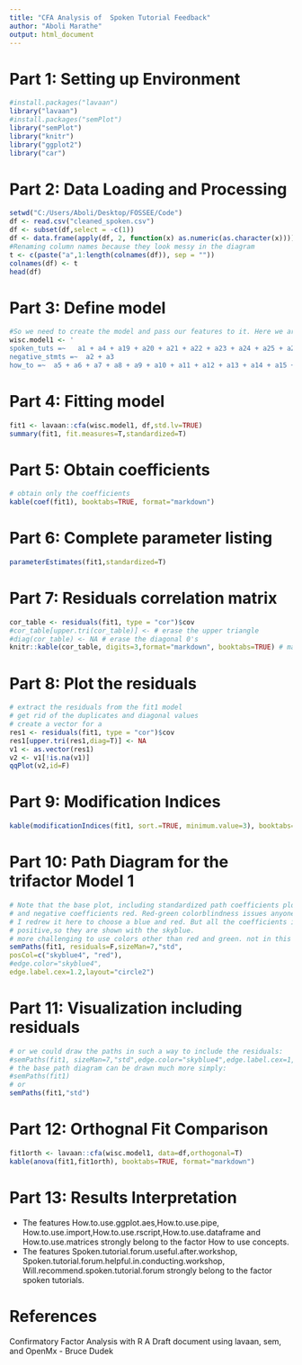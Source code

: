 ---
title: "CFA Analysis of  Spoken Tutorial Feedback"
author: "Aboli Marathe"
output: html_document
---

# Part 1: Setting up Environment
```{r echo=TRUE, message=FALSE, warning=FALSE}

#install.packages("lavaan")
library("lavaan")
#install.packages("semPlot")
library("semPlot")
library("knitr")
library("ggplot2")
library("car")
```

# Part 2: Data Loading and Processing
```{r echo=TRUE, message=FALSE, warning=FALSE}
setwd("C:/Users/Aboli/Desktop/FOSSEE/Code")
df <- read.csv("cleaned_spoken.csv")
df <- subset(df,select = -c(1))
df <- data.frame(apply(df, 2, function(x) as.numeric(as.character(x))))
#Renaming column names because they look messy in the diagram
t <- c(paste("a",1:length(colnames(df)), sep = ""))
colnames(df) <- t
head(df)
```

# Part 3: Define  model
```{r echo=TRUE, message=FALSE, warning=FALSE}
#So we need to create the model and pass our features to it. Here we are fitting it to a simple structure using our general knowledge. 
wisc.model1 <- '
spoken_tuts =~   a1 + a4 + a19 + a20 + a21 + a22 + a23 + a24 + a25 + a26 + a27 + a28 + a29
negative_stmts =~  a2 + a3
how_to =~  a5 + a6 + a7 + a8 + a9 + a10 + a11 + a12 + a13 + a14 + a15 + a16 + a17 + a18'
```

# Part 4: Fitting model
```{r echo=TRUE, message=FALSE, warning=FALSE}
fit1 <- lavaan::cfa(wisc.model1, df,std.lv=TRUE)
summary(fit1, fit.measures=T,standardized=T)
```

# Part 5: Obtain coefficients
```{r echo=TRUE, message=FALSE, warning=FALSE}
# obtain only the coefficients
kable(coef(fit1), booktabs=TRUE, format="markdown")

```

# Part 6: Complete parameter listing
```{r echo=TRUE, message=FALSE, warning=FALSE}
parameterEstimates(fit1,standardized=T)

```



# Part 7: Residuals correlation matrix
```{r echo=TRUE, message=FALSE, warning=FALSE}
cor_table <- residuals(fit1, type = "cor")$cov
#cor_table[upper.tri(cor_table)] <- # erase the upper triangle
#diag(cor_table) <- NA # erase the diagonal 0's
knitr::kable(cor_table, digits=3,format="markdown", booktabs=TRUE) # makes a nice table and rounds ever
```

# Part 8: Plot the residuals
```{r echo=TRUE, message=FALSE, warning=FALSE}
# extract the residuals from the fit1 model
# get rid of the duplicates and diagonal values
# create a vector for a
res1 <- residuals(fit1, type = "cor")$cov
res1[upper.tri(res1,diag=T)] <- NA
v1 <- as.vector(res1)
v2 <- v1[!is.na(v1)]
qqPlot(v2,id=F)
```

# Part 9: Modification Indices
```{r echo=TRUE, message=FALSE, warning=FALSE}
kable(modificationIndices(fit1, sort.=TRUE, minimum.value=3), booktabs=TRUE, format="markdown")

```


# Part 10: Path Diagram for the trifactor Model 1
```{r echo=TRUE, message=FALSE, warning=FALSE}
# Note that the base plot, including standardized path coefficients plots positive coefficients green
# and negative coefficients red. Red-green colorblindness issues anyone?
# I redrew it here to choose a blue and red. But all the coefficients in this example are
# positive,so they are shown with the skyblue.
# more challenging to use colors other than red and green. not in this doc
semPaths(fit1, residuals=F,sizeMan=7,"std",
posCol=c("skyblue4", "red"),
#edge.color="skyblue4",
edge.label.cex=1.2,layout="circle2")

```

# Part 11: Visualization including residuals
```{r echo=TRUE, message=FALSE, warning=FALSE}
# or we could draw the paths in such a way to include the residuals:
#semPaths(fit1, sizeMan=7,"std",edge.color="skyblue4",edge.label.cex=1,layout="circle2")
# the base path diagram can be drawn much more simply:
#semPaths(fit1)
# or
semPaths(fit1,"std")
```

# Part 12:  Orthognal Fit Comparison
```{r echo=TRUE, message=FALSE, warning=FALSE}
fit1orth <- lavaan::cfa(wisc.model1, data=df,orthogonal=T)
kable(anova(fit1,fit1orth), booktabs=TRUE, format="markdown")

```

# Part 13: Results Interpretation

- The features How.to.use.ggplot.aes,How.to.use.pipe, How.to.use.import,How.to.use.rscript,How.to.use.dataframe and How.to.use.matrices strongly belong to the factor How to use concepts.
- The features Spoken.tutorial.forum.useful.after.workshop, Spoken.tutorial.forum.helpful.in.conducting.workshop, Will.recommend.spoken.tutorial.forum strongly belong to the factor spoken tutorials.



# References
Confirmatory Factor Analysis with R A Draft document using lavaan, sem, and OpenMx - Bruce Dudek